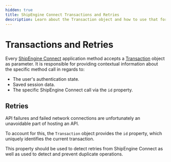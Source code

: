 ```yaml
---
hidden: true
title: ShipEngine Connect Transactions and Retries
description: Learn about the Transaction object and how to use that for call retries after unexpected errors.
---
```




Transactions and Retries
==================

Every [ShipEngine Connect](./index.md) application method accepts a [Transaction](reference/transaction.md) object as parameter. It is responsible for providing contextual information about the specific method call in regards to:

* The user's authentication state.
* Saved session data.
* The specific ShipEngine Connect call via the `id` property.

Retries
-------
API failures and failed network connections are unfortunately an unavoidable part of hosting an API.

To account for this, the `Transaction` object provides the `id` property, which uniquely identifies the current transaction.

This property should be used to detect retries from ShipEngine Connect as well as used to detect and prevent duplicate operations.


<Pager prev="./implementation.md" prevTitle="Implementing Your Methods" next="./error-handling.md" nextTitle="Error Handling" />
